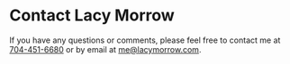 
# Contact Lacy Morrow

If you have any questions or comments, please feel free to contact me at [704-451-6680](tel:+17044516680) or by email at [me@lacymorrow.com](mailto:me@lacymorrow.com).

<ContactForm />
